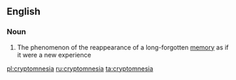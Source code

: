==English==

===Noun===
{{wikipedia}}
{{en-noun|-}}

# {{context|psychology|lang=en}} The phenomenon of the reappearance of a long-forgotten [[memory]] as if it were a new experience

[[pl:cryptomnesia]]
[[ru:cryptomnesia]]
[[ta:cryptomnesia]]